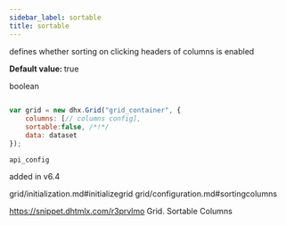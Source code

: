 ```yaml
---
sidebar_label: sortable
title: sortable
---
```



          


<Short>
 defines whether sorting on clicking headers of columns is enabled



</Short>


<strong>Default value: </strong>  true



<Type>
 boolean


</Type>


~~~js
 
var grid = new dhx.Grid("grid_container", {
    columns: [// columns config],
    sortable:false, /*!*/  
    data: dataset
});


~~~
	api_config

<Descr>
 


</Descr>


 added in v6.4

 grid/initialization.md#initializegrid
grid/configuration.md#sortingcolumns

 https://snippet.dhtmlx.com/r3prvlmo	Grid. Sortable Columns